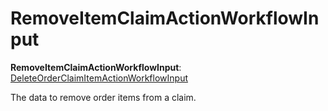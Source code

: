 
# RemoveItemClaimActionWorkflowInput

 **RemoveItemClaimActionWorkflowInput**: [DeleteOrderClaimItemActionWorkflowInput](../../../types/WorkflowTypes/OrderWorkflow/interfaces/types.WorkflowTypes.OrderWorkflow.DeleteOrderClaimItemActionWorkflowInput/page.mdx)

The data to remove order items from a claim.
